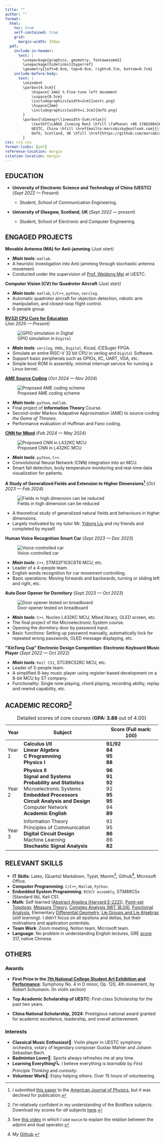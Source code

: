 ```yaml
---
title: ""
author: ""
format:
  html:
    toc: true
    self-contained: true
    grid: 
      margin-width: 350px
  pdf:
    include-in-header:
      text: |
        \usepackage{graphicx, geometry, fontawesome5}
        \usepackage[hidelinks]{hyperref}
        \geometry{left=0.9cm, top=0.9cm, right=0.7cm, bottom=0.7cm}
    include-before-body:
      text: |
        \noindent
        \parbox{4.5cm}{
            \hspace{-1mm} % Fine-tune left movement
            \vspace{0.5cm}
            \includegraphics[width=2cm]{uestc.png} 
            \hspace{2mm}
            \includegraphics[width=1.3cm]{UofG.png}
        }
        \parbox{\dimexpr\linewidth-5cm\relax}{
            \textbf{\LARGE Jinming Ren} \hfill \faPhone\ +86 17882004164 \\[5pt]
            UESTC, China \hfill \href{mailto:marcobisky@outlook.com}{\faEnvelope\ marcobisky@outlook.com} \\[1pt]
            UofG, Scotland, UK \hfill \href{https://github.com/marcobisky}{\faGithub\ github.com/marcobisky} \\
        }
css: cv2.css
format-links: [pdf]
reference-location: margin
citation-location: margin
---
```

## EDUCATION

- **University of Electronic Science and Technology of China (UESTC)** [(*Sept 2022 --- Present*)]{.cvdate}

  - Student, School of Communication Engineering.

- **University of Glasgow, Scotland, UK** [(*Sept 2022 --- present*)]{.cvdate}

  - Student, School of Electronic and Computer Engineering.

## ENGAGED PROJECTS

**Movable Antenna (MA) for Anti-jamming** [*(Just start)*]{.cvdate}

- ***Main tools***: `matlab`.
- A heuristic investigation into Anti-jamming through stochastic antenna movement.
- Conducted under the supervision of [Prof. Weidong Mei](https://scholar.google.com.sg/citations?user=JtHltIoAAAAJ&hl=en-EN) at UESTC.

**Computer Vision (CV) for Quadrotor Aircraft** [*(Just start)*]{.cvdate}

- ***Main tools***: `matlab`, `C/C++`, `python`, `verilog`.
- Automatic quadrotor aircraft for objection detection, robotic arm manipulation, and closed-loop flight control.
- 6-people group.

**[RV32I CPU Core for Education](https://github.com/Marcobisky/my-riscv)** <br> [*(Jan 2025 --- Present)*]{.cvdate}

::: {.column-margin}
![GPIO simulation in `Digital`](images/my-riscv.png){.only-html}
:::

- ***Main tools***: `verilog`, `VHDL`, `Digital`, Kicad, iCESuger FPGA.
- Simulate an entire RISC-V 32 bit CPU in verilog and `Digital` Software. 
- Support basic peripherals such as GPIOs, IIC, UART, VGA, etc.
- Simple boot ROM in assembly, minimal interrupt service for running a Linux kernel.


**[AME Source Coding](https://github.com/Marcobisky/ame-entropy-source-coding)**  [(*Oct 2024 --- Nov 2024*)]{.cvdate}

::: {.column-margin}
![Proposed AME coding scheme](images/ame.png)
:::

- ***Main tools***: `python`, `matlab`.
- Final project of **Information Theory** Course.
- Second-order Markov Adapative Approximation (AME) to source-coding *the Game of Thrones*. 
- Performance evaluation of Huffman and Fano coding.

**[CNN for Mbed](https://github.com/Marcobisky/CNN-for-mbed)** [(*Feb 2024 --- May 2024*)]{.cvdate}

::: {.column-margin}
![Proposed CNN in L432KC MCU](images/cnn.png)
:::

- ***Main tools***: `python`, `C++`.
- Convolutional Neural Network (CNN) integration into an MCU.
- Smart fall detection, body temperature monitoring and real-time data visualization for patients.

**A Study of Generalized Fields and Extension to Higher Dimensions[^physics]** [(*Oct 2023 --- Feb 2024*)]{.cvdate}

[^physics]: I submitted [this paper](physics-paper.pdf) to the [American Journal of Physics](https://pubs.aip.org/aapt/ajp), but it was declined for publication.

::: {.column-margin}
![Fields in high dimension can be reduced](images/generalized-fields.png)
:::

- A theoretical study of generalized natural fields and behaviours in higher dimensions.
- Largely motivated by my tutor Mr. [Yidong Liu](https://scholar.google.com/citations?user=Amwv33EAAAAJ&hl=en) and my friends and completed by myself.

**Human Voice Recognition Smart Car** [(*Sept 2023 --- Dec 2023*)]{.cvdate}

::: {.column-margin}
![Voice-controlled car](images/smart-car.jpg)
:::

- ***Main tools***: `C++`, STM32F103C8T6 MCU, etc.
- Leader of a 4-people team.
- English words recognition for car movement controlling. 
- Basic operations: Moving forwards and backwards, turning or sliding left and right, etc.

**Auto Door Opener for Dormitory** [(*Sept 2023 --- Oct 2023*)]{.cvdate}

::: {.column-margin}
![Door opener tested on breadboard](images/smart-door-opener.JPG)
:::

- ***Main tools***: `C++`, Nucleo L432KC MCU, Mbed library, OLED screen, etc.
- The final project of the Microelectronic System course.
- Opening the dormitory door by password input.
- Basic functions: Setting up password manually, automatically lock for repeated wrong passwords, OLED message displaying, etc.

**"XinTong Cup" Electronic Design Competition: Electronic Keyboard Music Player** [(*Sept 2022 --- Oct 2022*)]{.cvdate}

- ***Main tools***: `Keil C51`, STC89C52RC MCU, etc.
- Leader of 3-people team.
- A simplified 8-key music player using register-based development on a 8-bit MCU by ST company.
- Functionality: Single note playing, chord playing, recording ability, replay and rewind capability, etc.

## ACADEMIC RECORD[^fullscore]

+----------+-------------------------------------------------------------+----------------------------------------+
| Year     | Subject                                                     | Score (Full mark: 100)                 |
+==========+=============================================================+========================================+
| Year 1   | **Calculus I/II** <br> [\newline]{.print-only}              | **91/92** <br> [\newline]{.print-only} |
|          | **Linear Algebra** <br> [\newline]{.print-only}             | **84** <br> [\newline]{.print-only}    |
|          | **C Programming** <br> [\newline]{.print-only}              | **95** <br> [\newline]{.print-only}    |
|          | **Physics I** <br> [\newline]{.print-only}                  | **88** <br> [\newline]{.print-only}    |
+----------+-------------------------------------------------------------+----------------------------------------+
| Year 2   | **Physics II** <br> [\newline]{.print-only}                 | **96** <br> [\newline]{.print-only}    |
|          | **Signal and Systems** <br> [\newline]{.print-only}         | **91** <br> [\newline]{.print-only}    |
|          | **Probability and Statistics** <br> [\newline]{.print-only} | **92** <br> [\newline]{.print-only}    |
|          | Microelectronic Systems <br> [\newline]{.print-only}        | 92 <br> [\newline]{.print-only}        |
|          | **Embedded Processors** <br> [\newline]{.print-only}        | **95** <br> [\newline]{.print-only}    |
|          | **Circuit Analysis and Design** <br> [\newline]{.print-only}| **95** <br> [\newline]{.print-only}    |
|          | Computer Network <br> [\newline]{.print-only}               | 94 <br> [\newline]{.print-only}        |
|          | **Academic English** <br> [\newline]{.print-only}           | **89** <br> [\newline]{.print-only}    |
+----------+-------------------------------------------------------------+----------------------------------------+
| Year 3   | Information Theory <br> [\newline]{.print-only}             | 91 <br> [\newline]{.print-only}        |
|          | Principles of Communication <br> [\newline]{.print-only}    | 95 <br> [\newline]{.print-only}        |
|          | **Digital Circuit Design** <br> [\newline]{.print-only}     | **86** <br> [\newline]{.print-only}    |
|          | Machine Learning <br> [\newline]{.print-only}               | 86 <br> [\newline]{.print-only}        |
|          | **Stochastic Signal Analysis** <br> [\newline]{.print-only} | **82** <br>                            |
+----------+-------------------------------------------------------------+----------------------------------------+

: Detailed scores of core courses (**GPA: 3.88** out of 4.00)

[^fullscore]: I'm relatively confident in my understanding of the Boldface subjects. Download my scores for *all* subjects [here](score.pdf).


## RELEVANT SKILLS

- **IT Skills**: Latex, (Quarto) Markdown, Typst, Manim[^manim], Github[^github], Microsoft Office.
- **Computer Programming**: `C/C++`, `Matlab`, `Python`.
- **Embedded System Programming**: `RISCV assembly`, STM89C5x (Standard lib), Keil C51.
- **Math**: Self learned ([Abstract Algebra (Harvard E-222)](http://wayback.archive-it.org/3671/20150528171650/https://www.extension.harvard.edu/open-learning-initiative/abstract-algebra)), [Point-set Topology](https://www.math.toronto.edu/ivan/mat327/?resources), [Measure Theory](https://www.youtube.com/watch?v=xZ69KEg7ccU&list=PLBh2i93oe2qvMVqAzsX1Kuv6-4fjazZ8j), [Complex Analysis (MIT 18.04)](https://ocw.mit.edu/courses/18-04-complex-variables-with-applications-spring-2018/), [Functional Analysis](https://books.google.com.sg/books/about/Functional_Analysis.html?id=LzgqBAAAQBAJ&source=kp_cover&redir_esc=y), Elementary [Differential Geometry](https://www.amazon.sg/Visual-Introduction-Differential-Calculus-Manifolds/dp/3319969919), [Lie Groups and Lie Algebras](https://www.amazon.sg/Naive-Lie-Theory-John-Stillwell/dp/0387782141) (*still learning*). I didn't focus on all epsilons and deltas, but their motivations and application potentials.
- **Team Work**: Zoom meeting, Notion team, Microsoft team.
- **Language**: No problem in understanding English lectures, GRE [score](gre-score.pdf) 317, native Chinese.

[^manim]: See [this video](https://www.bilibili.com/video/BV1AterevErt/?spm_id_from=333.1387.homepage.video_card.click&vd_source=42579e22289b6144ba0b2bdcf99834e3) in which I use `manim` to explain the relation between the adjoint and dual operator.

[^github]: My [Github](https://github.com/Marcobisky).

## OTHERS

### Awards

- **First Prize in the [7th National College Student Art Exhibition and Performance](http://www.moe.gov.cn/srcsite/A17/moe_794/moe_628/202408/t20240806_1144389.html)**: Symphony No. 4 in D minor, Op. 120, 4th movement, by Robert Schumann. (In violin section)

- **Top Academic Scholarship of UESTC**: First-class Scholarship for the past two years.

- **China National Scholarship, 2024**: Prestigious national award granted for academic excellence, leadership, and overall achievement.

### Interests

- **Classical Music Enthusiast🎻**: Violin player in UESTC symphony orchestra, votary of legendary composer Gustav Mahler and Johann Sebastian Bach.
- **Badminton Lover🏸**: Sports always refreshes me at any time.
- **Learning Everything🔍**: I believe everything is *learnable* by *First Principle Thinking* and *curiosity*.
- **Volunteer Work🤝**: Enjoy helping others. Over 15 hours of volunteering.
